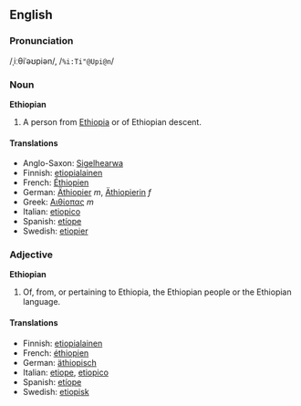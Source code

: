 ==English==
===Pronunciation===
/ˌiːθiˈəʊpiən/, /<tt>%i:Ti"@Upi@n</tt>/
===Noun===
'''Ethiopian'''
#A person from [[Ethiopia]] or of Ethiopian descent.

====Translations====
*Anglo-Saxon: [[Sigelhearwa]]
*Finnish: [[etiopialainen]]
*French: [[Éthiopien]]
*German: [[Äthiopier]] ''m'', [[Äthiopierin]] ''f''
*Greek: [[Αιθίοπας]] ''m''
*Italian: [[etiopico]]
*Spanish: [[etíope]]
*Swedish: [[etiopier]]

===Adjective===
'''Ethiopian'''
#Of, from, or pertaining to Ethiopia, the Ethiopian people or the Ethiopian language.
====Translations====
*Finnish: [[etiopialainen]]
*French: [[éthiopien]]
*German: [[äthiopisch]]
*Italian: [[etiope]], [[etiopico]]
*Spanish: [[etíope]]
*Swedish: [[etiopisk]]